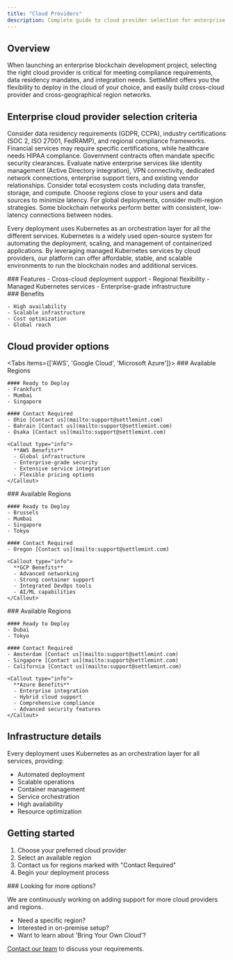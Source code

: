 ```yaml
---
title: "Cloud Providers"
description: Complete guide to cloud provider selection for enterprise blockchain deployment including compliance, regional data residency, and enterprise service integration
---
```



## Overview

When launching an enterprise blockchain development project, selecting the right cloud provider is critical for meeting compliance requirements, data residency mandates, and integration needs. SettleMint offers you the flexibility to deploy in the cloud of your choice, and easily build cross-cloud provider and cross-geographical region networks.

## Enterprise cloud provider selection criteria

<Accordions>
  <Accordion title="How do I choose the right cloud provider for regulatory compliance?">
    Consider data residency requirements (GDPR, CCPA), industry certifications (SOC 2, ISO 27001, FedRAMP), and regional compliance frameworks. Financial services may require specific certifications, while healthcare needs HIPAA compliance. Government contracts often mandate specific security clearances.
  </Accordion>
  
  <Accordion title="What integration capabilities should I evaluate for enterprise deployments?">
    Evaluate native enterprise services like identity management (Active Directory integration), VPN connectivity, dedicated network connections, enterprise support tiers, and existing vendor relationships. Consider total ecosystem costs including data transfer, storage, and compute.
  </Accordion>
  
  <Accordion title="How do regional availability and latency affect blockchain performance?">
    Choose regions close to your users and data sources to minimize latency. For global deployments, consider multi-region strategies. Some blockchain networks perform better with consistent, low-latency connections between nodes.
  </Accordion>
</Accordions>

Every deployment uses Kubernetes as an orchestration layer for all the different
services. Kubernetes is a widely used open-source system for automating the
deployment, scaling, and management of containerized applications. By leveraging
managed Kubernetes services by cloud providers, our platform can offer
affordable, stable, and scalable environments to run the blockchain nodes and
additional services.

<div className="grid grid-cols-1 md:grid-cols-2 gap-6 mb-8">
  <div>
    ### Features
    - Cross-cloud deployment support
    - Regional flexibility
    - Managed Kubernetes services
    - Enterprise-grade infrastructure
  </div>

  <div>
    ### Benefits

    - High availability
    - Scalable infrastructure
    - Cost optimization
    - Global reach

  </div>
</div>

## Cloud provider options

<Tabs items={['AWS', 'Google Cloud', 'Microsoft Azure']}>
  <Tab value="AWS">
    ### Available Regions

    #### Ready to Deploy
    - Frankfurt
    - Mumbai
    - Singapore

    #### Contact Required
    - Ohio [Contact us](mailto:support@settlemint.com)
    - Bahrain [Contact us](mailto:support@settlemint.com)
    - Osaka [Contact us](mailto:support@settlemint.com)

    <Callout type="info">
      **AWS Benefits**
      - Global infrastructure
      - Enterprise-grade security
      - Extensive service integration
      - Flexible pricing options
    </Callout>

  </Tab>

  <Tab value="Google Cloud">
    ### Available Regions

    #### Ready to Deploy
    - Brussels
    - Mumbai
    - Singapore
    - Tokyo

    #### Contact Required
    - Oregon [Contact us](mailto:support@settlemint.com)

    <Callout type="info">
      **GCP Benefits**
      - Advanced networking
      - Strong container support
      - Integrated DevOps tools
      - AI/ML capabilities
    </Callout>

  </Tab>

  <Tab value="Microsoft Azure">
    ### Available Regions

    #### Ready to Deploy
    - Dubai
    - Tokyo

    #### Contact Required
    - Amsterdam [Contact us](mailto:support@settlemint.com)
    - Singapore [Contact us](mailto:support@settlemint.com)
    - California [Contact us](mailto:support@settlemint.com)

    <Callout type="info">
      **Azure Benefits**
      - Enterprise integration
      - Hybrid cloud support
      - Comprehensive compliance
      - Advanced security features
    </Callout>

  </Tab>
</Tabs>

## Infrastructure details

Every deployment uses Kubernetes as an orchestration layer for all services,
providing:

- Automated deployment
- Scalable operations
- Container management
- Service orchestration
- High availability
- Resource optimization

## Getting started

1. Choose your preferred cloud provider
2. Select an available region
3. Contact us for regions marked with "Contact Required"
4. Begin your deployment process

<Callout>
### Looking for more options?

We are continuously working on adding support for more cloud providers and
regions.

- Need a specific region?
- Interested in on-premise setup?
- Want to learn about 'Bring Your Own Cloud'?

[Contact our team](mailto:support@settlemint.com) to discuss your requirements.

</Callout>
